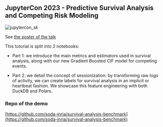 
<Notion>

## JupyterCon 2023 - Predictive Survival Analysis and Competing Risk Modeling

![jupytercon_sk](imgs/jupytercon_sk.png)

See [the poster of the talk](https://cfp.jupytercon.com/2023/talk/ACPULZ/)

This tutorial is split into 2 notebooks:

- Part 1: we introduce the main metrics and estimators used in survival analysis, along with our new Gradient Boosted CIF model for competing events.
    
- Part 2: we detail the concept of sessionization: by transforming raw logs of activity, we can create labels for survival analysis in an implicit or heartbeat fashion. We showcase this feature engineering with both DuckDB and Polars.
    

### Repo of the demo

[https://github.com/soda-inria/survival-analysis-benchmark](https://github.com/soda-inria/survival-analysis-benchmark)

</Notion>